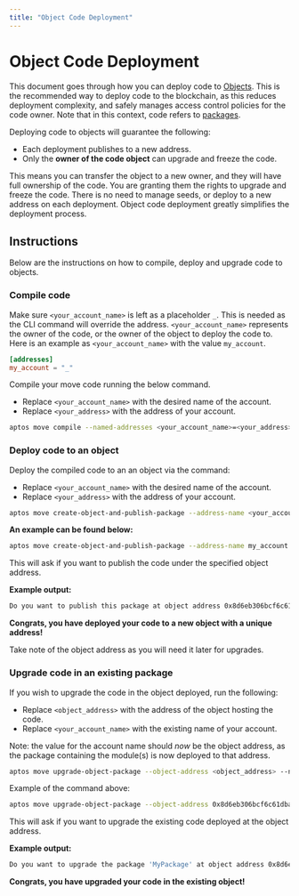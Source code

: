 ```yaml
---
title: "Object Code Deployment"
---
```


# Object Code Deployment

This document goes through how you can deploy code to [Objects](objects.mdx). This is the recommended way to deploy code to the blockchain, as this reduces deployment complexity,
and safely manages access control policies for the code owner. Note that in this context, code refers to [packages](book/packages.mdx). 

Deploying code to objects will guarantee the following:
- Each deployment publishes to a new address.
- Only the **owner of the code object** can upgrade and freeze the code.

This means you can transfer the object to a new owner, and they will have full ownership of the code. You are granting them the rights to upgrade and freeze the code.
There is no need to manage seeds, or deploy to a new address on each deployment. Object code deployment greatly simplifies the deployment process.

## Instructions

Below are the instructions on how to compile, deploy and upgrade code to objects.


<Steps>

### Compile code

Make sure `<your_account_name>` is left as a placeholder `_`. This is needed as the CLI command will override the address. `<your_account_name>` represents the owner of the code, or the owner of the object to deploy the code to. 
Here is an example as `<your_account_name>` with the value `my_account`.

```toml filename="Move.toml"
[addresses]
my_account = "_"
```

Compile your move code running the below command.
- Replace `<your_account_name>` with the desired name of the account.
- Replace `<your_address>` with the address of your account.

```bash filename="Terminal"
aptos move compile --named-addresses <your_account_name>=<your_address>
```

### Deploy code to an object

Deploy the compiled code to an an object via the command:
- Replace `<your_account_name>` with the desired name of the account.
- Replace `<your_address>` with the address of your account.

```bash filename="Terminal"
aptos move create-object-and-publish-package --address-name <your_account_name> --named-addresses <your_account_name>=<your_address>
```

**An example can be found below:**

```bash filename="Terminal"
aptos move create-object-and-publish-package --address-name my_account --named-addresses my_account=0xa0f0b100f243cbda3df93ceb42c0b9464c359a0853ed98f2bce558be9605e88b
```

This will ask if you want to publish the code under the specified object address.

**Example output:**

```bash filename="Terminal"
Do you want to publish this package at object address 0x8d6eb306bcf6c61dbaa0dbf8daa8252e121b63e95991afcab3b12d3be7f001ab [yes/no] >
```

**Congrats, you have deployed your code to a new object with a unique address!**

Take note of the object address as you will need it later for upgrades. 

### Upgrade code in an existing package

If you wish to upgrade the code in the object deployed, run the following:
- Replace `<object_address>` with the address of the object hosting the code.
- Replace `<your_account_name>` with the existing name of your account.

Note: the value for the account name should _now_ be the object address, as the package containing the module(s) is now deployed to that address. 

```bash filename="Terminal"
aptos move upgrade-object-package --object-address <object_address> --named-addresses <your_account_name>=<object_address>
```

Example of the command above:

```bash filename="Terminal"
aptos move upgrade-object-package --object-address 0x8d6eb306bcf6c61dbaa0dbf8daa8252e121b63e95991afcab3b12d3be7f001ab --named-addresses my_account=0x8d6eb306bcf6c61dbaa0dbf8daa8252e121b63e95991afcab3b12d3be7f001ab
```

This will ask if you want to upgrade the existing code deployed at the object address.

**Example output:**

```bash filename="Terminal"
Do you want to upgrade the package 'MyPackage' at object address 0x8d6eb306bcf6c61dbaa0dbf8daa8252e121b63e95991afcab3b12d3be7f001ab [yes/no]
```

**Congrats, you have upgraded your code in the existing object!**

</Steps>
